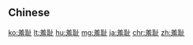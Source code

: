 {{also|羞恥}}
==Chinese==
{{zh-see|羞恥}}

[[ko:羞耻]]
[[lt:羞耻]]
[[hu:羞耻]]
[[mg:羞耻]]
[[ja:羞耻]]
[[chr:羞耻]]
[[zh:羞耻]]